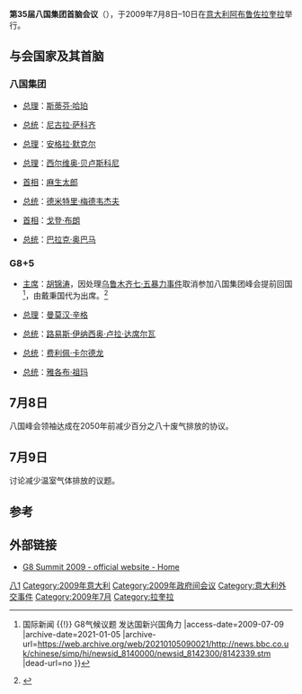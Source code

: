 '''第35届八国集团首脑会议'''（{{lang-en|35th G8 summit}}），于2009年7月8日–10日在[[意大利|意大利]][[阿布鲁佐|阿布鲁佐]][[拉奎拉|拉奎拉]]举行。

==与会国家及其首脑==
===八国集团===
*{{CAN}}[[加拿大总理|总理]]：[[斯蒂芬·哈珀|斯蒂芬·哈珀]]
*{{FRA}}[[法国总统|总统]]：[[尼古拉·萨科齐|尼古拉·萨科齐]]
*{{GER}}[[德国总理|总理]]：[[安格拉·默克尔|安格拉·默克尔]]
*{{ITA}}[[意大利总理|总理]]：[[西尔维奥·贝卢斯科尼|西尔维奥·贝卢斯科尼]]
*{{JPN}}[[日本首相|首相]]：[[麻生太郎|麻生太郎]]
*{{RUS}}[[俄罗斯总统|总统]]：[[德米特里·梅德韦杰夫|德米特里·梅德韦杰夫]]
*{{UK}}[[英国首相|首相]]：[[戈登·布朗|戈登·布朗]]
*{{USA}}[[美国总统|总统]]：[[巴拉克·奥巴马|巴拉克·奥巴马]]

===G8+5===
*{{PRC}}[[中华人民共和国主席|主席]]：[[胡锦涛|胡锦涛]]，因处理[[乌鲁木齐七·五暴力事件|乌鲁木齐七·五暴力事件]]取消参加八国集团峰会提前回国<ref>{{Cite web |url=http://news.bbc.co.uk/chinese/simp/hi/newsid_8140000/newsid_8142300/8142339.stm |title=BBC 中文网 {{!}} 国际新闻 {{!}} G8气候议题 发达国新兴国角力 |access-date=2009-07-09 |archive-date=2021-01-05 |archive-url=https://web.archive.org/web/20210105090021/http://news.bbc.co.uk/chinese/simp/hi/newsid_8140000/newsid_8142300/8142339.stm |dead-url=no }}</ref>，由戴秉国代为出席。<ref>{{Cite news |url=http://news.cctv.com/china/20090708/100861.shtml |title=八国集团峰会今起举行 戴秉国将代表胡锦涛出席_CCTV.com_中国中央电视台 |accessdate=2021-11-15 |archive-date=2021-11-15 |archive-url=https://web.archive.org/web/20211115084551/http://news.cctv.com/china/20090708/100861.shtml |dead-url=no }}</ref>
*{{IND}}[[印度总理|总理]]：[[曼莫汉·辛格|曼莫汉·辛格]]
*{{BRA}}[[巴西总统|总统]]：[[路易斯·伊纳西奥·卢拉·达席尔瓦|路易斯·伊纳西奥·卢拉·达席尔瓦]]
*{{MEX}}[[墨西哥总统|总统]]：[[费利佩·卡尔德龙|费利佩·卡尔德龙]]
*{{RSA}}[[南非共和国总统|总统]]：[[雅各布·祖玛|雅各布·祖玛]]


== 7月8日 ==
八国峰会领袖达成在2050年前减少百分之八十废气排放的协议。

== 7月9日 ==
讨论减少温室气体排放的议题。

== 参考 ==
{{reflist}}

== 外部链接 ==
*[https://web.archive.org/web/20100408021009/http://www.g8italia2009.it/G8/G8-G8_Layout_locale-1199882116809_Home.htm G8 Summit 2009 - official website - Home]

{{start box}}
{{succession box|[[第34届八国集团首脑会议|第34届八国集团首脑会议]]|[[第36届八国集团首脑会议|第36届八国集团首脑会议]]|[[八国集团首脑会议|八国集团首脑会议]]|2009年}}
{{end box}}
{{七大工業國組織會議}}

[[Category:七大工業國組織會議|八1]]
[[Category:2009年意大利|Category:2009年意大利]]
[[Category:2009年政府间会议|Category:2009年政府间会议]]
[[Category:意大利外交事件|Category:意大利外交事件]]
[[Category:2009年7月|Category:2009年7月]]
[[Category:拉奎拉|Category:拉奎拉]]